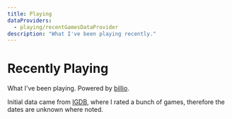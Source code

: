 ```yaml
---
title: Playing
dataProviders:
  - playing/recentGamesDataProvider
description: "What I've been playing recently."
---
```



# Recently Playing

What I've been playing. Powered by [billio](https://github.com/mjwbenton/billio).

Initial data came from [IGDB](https://www.igdb.com), where I rated a bunch of games, therefore the dates are unknown where noted.

<RecentlyPlayed />
